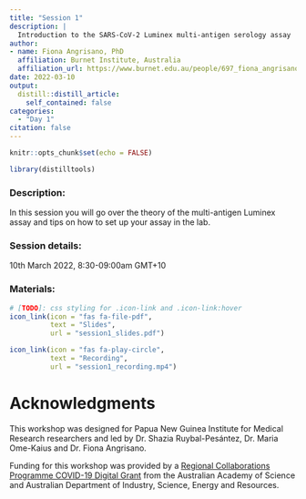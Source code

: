 ```yaml
---
title: "Session 1"
description: |
  Introduction to the SARS-CoV-2 Luminex multi-antigen serology assay
author: 
- name: Fiona Angrisano, PhD
  affiliation: Burnet Institute, Australia
  affiliation_url: https://www.burnet.edu.au/people/697_fiona_angrisano
date: 2022-03-10
output:
  distill::distill_article:
    self_contained: false
categories:
  - "Day 1"
citation: false
---
```


```r
knitr::opts_chunk$set(echo = FALSE)
```

```r
library(distilltools)
```
### Description:
In this session you will go over the theory of the multi-antigen Luminex assay and tips on how to set up your assay in the lab.

### <i class="fas fa-calendar-alt"></i> Session details:
10th March 2022, 8:30-09:00am GMT+10

### <i class="fas fa-book-open"></i> Materials:
```r
# [TODO]: css styling for .icon-link and .icon-link:hover
icon_link(icon = "fas fa-file-pdf",
          text = "Slides",
          url = "session1_slides.pdf")

icon_link(icon = "fas fa-play-circle",
          text = "Recording",
          url = "session1_recording.mp4")
```
  
# Acknowledgments {.appendix}

This workshop was designed for Papua New Guinea Institute for Medical Research researchers and led by Dr. Shazia Ruybal-Pesántez, Dr. Maria Ome-Kaius and Dr. Fiona Angrisano. 

Funding for this workshop was provided by a [Regional Collaborations Programme COVID-19 Digital Grant](https://www.science.org.au/news-and-events/news-and-media-releases/regional-research-set-get-digital-boost) from the Australian Academy of Science and Australian Department of Industry, Science, Energy and Resources. 